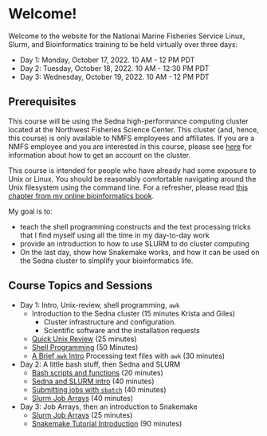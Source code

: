 # Welcome! {.unnumbered}

Welcome to the website for the National Marine Fisheries Service
Linux, Slurm, and Bioinformatics training to be held virtually
over three days:

* Day 1: Monday, October 17, 2022. 10 AM - 12 PM PDT
* Day 2: Tuesday, October 18, 2022. 10 AM - 12:30 PM PDT
* Day 3: Wednesday, October 19, 2022. 10 AM - 12 PM PDT


## Prerequisites

This course will be using the Sedna high-performance computing
cluster located at the Northwest Fisheries Science Center. This cluster
(and, hence, this course)
is only available to NMFS employees and affiliates. If you are a NMFS
employee and you are interested in this course, please see 
[here](https://docs.google.com/document/d/1nn0T0OWEsQCBoCdaH6DSY69lQSbK3XnPlseyyQuU2Lc/edit#heading=h.qpx57rvxr0sj) for information about how to
get an account on the cluster. 

This course is intended for people who have already had some exposure
to Unix or Linux.  You should be reasonably comfortable navigating around 
the Unix filesystem using the command line.
For a refresher, please read [this chapter from my
online bioinformatics book](https://eriqande.github.io/eca-bioinf-handbook/essential-unixlinux-terminal-knowledge.html).

My goal is to:

- teach the shell programming constructs and
the text processing tricks that I find myself using all the time in my 
day-to-day work
- provide an introduction to how to use SLURM to do cluster computing
- On the last day, show how Snakemake works, and how it can be used on the
Sedna cluster to simplify your bioinformatics life.

## Course Topics and Sessions


* Day 1: Intro, Unix-review, shell programming, `awk`
    - Introduction to the Sedna cluster (15 minutes Krista and Giles)
        - Cluster infrastructure and configuration.
        - Scientific software and the installation requests
    - [Quick Unix Review](nmfs-bioinf/quick-unix-review.qmd#quick-unix-review) (25 minutes)
    - [Shell Programming](nmfs-bioinf/shell-prog.qmd#shell-prog) (50 Minutes)
    - [A Brief `awk` Intro](nmfs-bioinf/awk-intro.qmd#awk-intro)  Processing text files with `awk` (30 minutes)
* Day 2: A little bash stuff, then Sedna and SLURM
    - [Bash scripts and functions](nmfs-bioinf/scripts-and-functions.qmd#script-func) (20 minutes)
    - [Sedna and SLURM intro](nmfs-bioinf/slurm.qmd#ssintro) (40 minutes) 
    - [Submitting jobs with `sbatch`](nmfs-bioinf/sbatch.qmd#sbatch) (40 minutes)
    - [Slurm Job Arrays](nmfs-bioinf/slurm-arrays.qmd#slurm-arrays) (40 minutes)
* Day 3: Job Arrays, then an introduction to Snakemake
    - [Slurm Job Arrays](nmfs-bioinf/slurm-arrays.qmd#slurm-arrays) (25 minutes)
    - [Snakemake Tutorial Introduction](nmfs-bioinf/snake.qmd#snake) (90 minutes)




